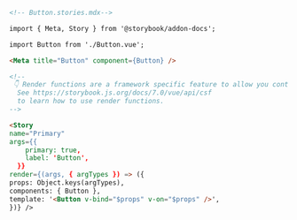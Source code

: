 ```md
<!-- Button.stories.mdx-->

import { Meta, Story } from '@storybook/addon-docs';

import Button from './Button.vue';

<Meta title="Button" component={Button} />

<!--
 👇 Render functions are a framework specific feature to allow you control on how the component renders.
  See https://storybook.js.org/docs/7.0/vue/api/csf
  to learn how to use render functions.
-->

<Story
name="Primary"
args={{
    primary: true,
    label: 'Button',
  }}
render={(args, { argTypes }) => ({
props: Object.keys(argTypes),
components: { Button },
template: '<Button v-bind="$props" v-on="$props" />',
})} />
```
